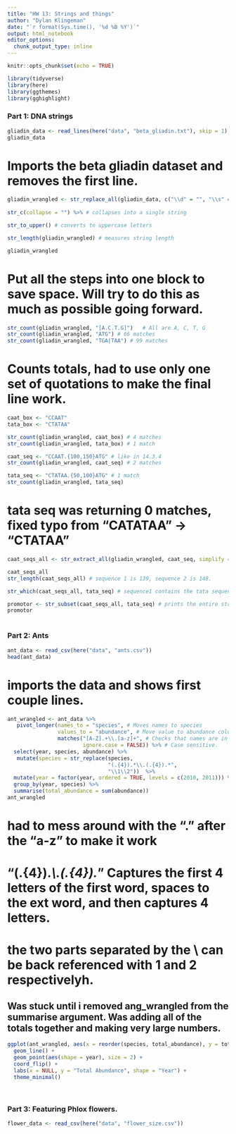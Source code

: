 ```yaml
---
title: "HW 13: Strings and things"
author: "Dylan Klingeman"
date: "`r format(Sys.time(), '%d %B %Y')`"
output: html_notebook
editor_options: 
  chunk_output_type: inline
---
```


```r
knitr::opts_chunk$set(echo = TRUE)
```

```r
library(tidyverse)
library(here)
library(ggthemes)
library(gghighlight)
```

### Part 1: DNA strings

```r
gliadin_data <- read_lines(here("data", "beta_gliadin.txt"), skip = 1)
gliadin_data
```

# Imports the beta gliadin dataset and removes the first line. 

```r
gliadin_wrangled <- str_replace_all(gliadin_data, c("\\d" = "", "\\s" = "")) %>%  # removes all digits and spaces
  
str_c(collapse = "") %>% # collapses into a single string

str_to_upper() # converts to uppercase letters

str_length(gliadin_wrangled) # measures string length

gliadin_wrangled
```

# Put all the steps into one block to save space. Will try to do this as much as possible going forward. 

```r
str_count(gliadin_wrangled, "[A.C.T.G]")   # All are A, C, T, G
str_count(gliadin_wrangled, "ATG") # 66 matches
str_count(gliadin_wrangled, "TGA|TAA") # 99 matches
```

# Counts totals, had to use only one set of quotations to make the final line work. 

```r
caat_box <- "CCAAT"
tata_box <- "CTATAA"

str_count(gliadin_wrangled, caat_box) # 4 matches
str_count(gliadin_wrangled, tata_box) # 1 match

caat_seq <- "CCAAT.{100,150}ATG" # like in 14.3.4
str_count(gliadin_wrangled, caat_seq) # 2 matches

tata_seq <- "CTATAA.{50,100}ATG" # 1 match
str_count(gliadin_wrangled, tata_seq)
```

# tata seq was returning 0 matches, fixed typo from "CATATAA" -> "CTATAA"

```r
caat_seqs_all <- str_extract_all(gliadin_wrangled, caat_seq, simplify = TRUE) # saves all caat sequences

caat_seqs_all
str_length(caat_seqs_all) # sequence 1 is 139, sequence 2 is 148. 

str_which(caat_seqs_all, tata_seq) # sequence1 contains the tata sequence. 

promotor <- str_subset(caat_seqs_all, tata_seq) # prints the entire string 1.
promotor
```

# 

### Part 2: Ants

```r
ant_data <- read_csv(here("data", "ants.csv"))
head(ant_data)
```

# imports the data and shows first couple lines. 

```r
ant_wrangled <- ant_data %>%
   pivot_longer(names_to = "species", # Moves names to species
                values_to = "abundance", # Move value to abundance column
                matches("[A-Z].+\\.[a-z]+", # Checks that names are in uppercase then lowercase format. 
                        ignore.case = FALSE)) %>% # Case sensitive. 
  select(year, species, abundance) %>% 
   mutate(species = str_replace(species,
                                "(.{4}).*\\.(.{4}).*",
                                "\\1\\2"))  %>% 
  mutate(year = factor(year, ordered = TRUE, levels = c(2010, 2011))) %>% 
  group_by(year, species) %>% 
  summarise(total_abundance = sum(abundance))
ant_wrangled

```

# had to mess around with the "." after the "a-z" to make it work

# "(.{4}).*\\.(.{4}).*" Captures the first 4 letters of the first word, spaces to the ext word, and then captures 4 letters. 

# the two parts separated by the \\ can be back referenced with 1 and 2 respectivelyh. 

## Was stuck until i removed ang_wrangled from the summarise argument. Was adding all of the totals together and making very large numbers. 

```r
ggplot(ant_wrangled, aes(x = reorder(species, total_abundance), y = total_abundance), group = species) + 
  geom_line() + 
  geom_point(aes(shape = year), size = 2) + 
  coord_flip() + 
  labs(x = NULL, y = "Total Abundance", shape = "Year") + 
  theme_minimal()
  
```

# 

### Part 3: Featuring Phlox flowers. 

```r
flower_data <- read_csv(here("data", "flower_size.csv"))
```

